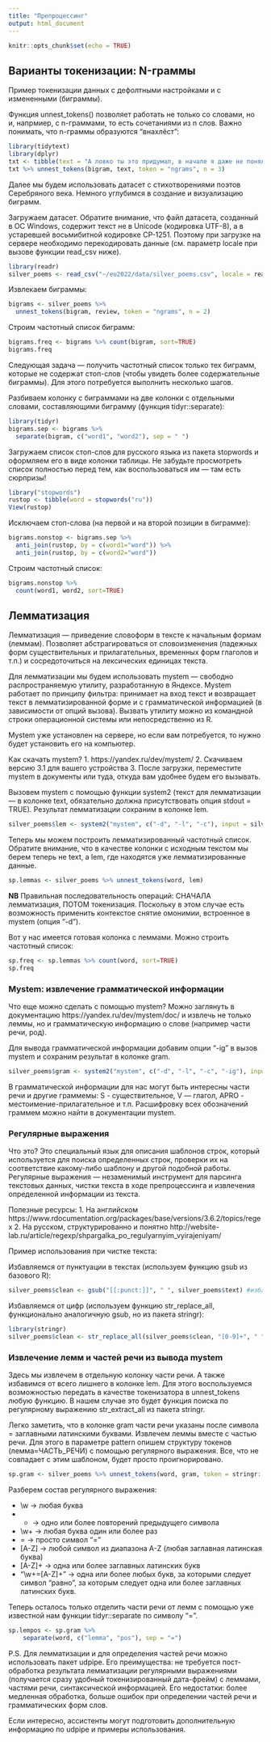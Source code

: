 ```yaml
---
title: "Препроцессинг"
output: html_document
---
```


```r
knitr::opts_chunk$set(echo = TRUE)
```


## Варианты токенизации: N-граммы

Пример токенизации данных с дефолтными настройками и с измененными
(биграммы). 

Функция unnest_tokens() позволяет работать не только со словами, но и,
напрмиер, с n-граммами, то есть сочетаниями из n слов. Важно понимать,
что n-граммы образуются “внахлёст”:

```r
library(tidytext)
library(dplyr)
txt <- tibble(text = "А ловко ты это придумал, в начале я даже не понял, слушай молодец")
txt %>% unnest_tokens(bigram, text, token = "ngrams", n = 3)
```

Далее мы будем использовать датасет с стихотворениями поэтов
Серебряного века.  Немного углубимся в создание и визуализацию
биграмм.

Загружаем датасет. Обратите внимание, что файл датасета, созданный в
ОС Windows, содержит текст не в Unicode (кодировка UTF-8), а в
устаревшей восьмибитной кодировке CP-1251. Поэтому при загрузке на сервере
необходимо перекодировать данные (см. параметр locale при вызове
функции read_csv ниже).

```r
library(readr)
silver_poems <- read_csv("~/eu2022/data/silver_poems.csv", locale = readr::locale(encoding = "cp1251"))
```

Извлекаем биграммы:

```r
bigrams <- silver_poems %>% 
  unnest_tokens(bigram, review, token = "ngrams", n = 2)
```

Строим частотный список биграмм: 

```r
bigrams.freq <- bigrams %>% count(bigram, sort=TRUE)
bigrams.freq
```

Следующая задача — получить частотный список только тех биграмм,
которые не содержат стоп-слов (чтобы увидеть более содержательные
биграммы). Для этого потребуется выполнить несколько шагов. 

Разбиваем колонку с биграммами на две колонки с отдельными словами,
составляющими биграмму (функция tidyr::separate):

```r
library(tidyr)
bigrams.sep <- bigrams %>%
  separate(bigram, c("word1", "word2"), sep = " ") 
```

Загружаем список стоп-слов для русского языка из пакета stopwords и
оформляем его в виде колонки таблицы. Не забудьте просмотреть список
полностью перед тем, как воспользоваться им — там есть сюрпризы!

```r
library("stopwords")
rustop <- tibble(word = stopwords("ru"))
View(rustop)
```

Исключаем стоп-слова (на первой и на второй позиции в биграмме):

```r
bigrams.nonstop <- bigrams.sep %>% 
  anti_join(rustop, by = c(word1="word")) %>% 
  anti_join(rustop, by = c(word2="word"))
```

Строим частотный список:

```r
bigrams.nonstop %>% 
  count(word1, word2, sort=TRUE)
```

## Лемматизация

Лемматизация — приведение словоформ в тексте к начальным формам
(леммам). Позволяет абстрагироваться от словоизменения (падежных форм
существительных и прилагательных, временных форм глаголов и т.п.) и
сосредоточиться на лексических единицах текста.

Для лемматизации мы будем использовать mystem — свободно
распространяемую утилиту, разработанную в Яндексе. Mystem работает по
принципу фильтра: принимает на вход текст и возвращает текст в
лемматизированной форме и с грамматической информацией (в зависимости
от опций вызова). Вызвать утилиту можно из командной строки
операционной системы или непосредственно из R. 

Mystem уже установлен на сервере, но если вам потребуется, то нужно
будет установить его на компьютер.

Как скачать mystem?
1. https://yandex.ru/dev/mystem/
2. Скачиваем версию 3.1 для вашего устройства
3. После загрузки, переместите mystem в документы или туда, откуда вам удобнее будем его вызывать.

Вызовем mystem с помощью функции system2 (текст для лемматизации — в
колонке text, обязательно должна присутствовать опция stdout =
TRUE). Результат лемматизации сохраним в колонке lem.

```r
silver_poems$lem <- system2("mystem", c("-d", "-l", "-c"), input = silver_poems$text, stdout = TRUE)
```

Теперь мы можем построить лемматизированный частотный список. Обратите
внимание, что в качестве колонки с исходным текстом мы берем теперь не
text, а lem, где находятся уже лемматизированные данные.

```r
sp.lemmas <- silver_poems %>% unnest_tokens(word, lem)
```

**NB** Правильная последовательность операций: СНАЧАЛА лемматизация,
ПОТОМ токенизация. Поскольку в этом случае есть возможность применить
контекстое снятие омонимии, встроенное в mystem (опция "-d").

Вот у нас имеется готовая колонка с леммами. Можно строить частотный
список: 

```r
sp.freq <- sp.lemmas %>% count(word, sort=TRUE)
sp.freq
```

### Mystem: извлечение грамматической информации

Что еще можно сделать с помощью mystem?  Можно заглянуть в
документацию https://yandex.ru/dev/mystem/doc/ и извлечь не только
леммы, но и грамматическую информацию о слове (например части речи,
род). 

Для вывода грамматической информации добавим опции "-ig" в вызов
mystem и сохраним результат в колонке gram.

```r
silver_poems$gram <- system2("mystem", c("-d", "-l", "-c", "-ig"), input = silver_poems$text, stdout = TRUE)
```

В грамматической информации для нас могут быть интересны части речи и
другие граммемы: S - существительное, V — глагол, APRO -
местоимение-прилагательное и т.п. Расшифровку всех обозначений граммем
можно найти в документации mystem.

### Регулярные выражения

Что это? Это специальный язык для описания шаблонов строк, который
используется для поиска определенных строк, проверки их на
соответствие какому-либо шаблону и другой подобной работы. Регулярные
выражения — незаменимый инструмент для парсинга текстовых данных,
чистки текста в ходе препроцессинга и извлечения определенной
информации из текста.

Полезные ресурсы:
1. На английском https://www.rdocumentation.org/packages/base/versions/3.6.2/topics/regex
2. На русском, структурированно и понятно http://website-lab.ru/article/regexp/shpargalka_po_regulyarnyim_vyirajeniyam/

Пример использования при чистке текста:

Избавляемся от пунктуации в текстах (используем функцию gsub из
базового R):

```r
silver_poems$clean <- gsub("[[:punct:]]", " ", silver_poems$text) #избавляемся от пунктуации
```

Избавляемся от цифр (используем функцию str_replace_all, функционально
аналогичную gsub, но из пакета stringr):

```r
library(stringr)
silver_poems$clean <- str_replace_all(silver_poems$clean, "[0-9]+", " ")
```

### Извлечение лемм и частей речи из вывода mystem

Здесь мы извлечем в отдельную колонку части речи. А также избавимся от
всего лишнего в колонке lem. Для этого воспользуемся возможностью
передать в качестве токенизатора в unnest_tokens любую функцию. В
нашем случае это будет функция поиска по регулярному выражению
str_extract_all из пакета stringr.

Легко заметить, что в колонке gram части речи указаны после символа =
заглавными латинскими буквами. Извлечем леммы вместе с частью
речи. Для этого в параметре pattern опишем структуру токенов
(лемма=ЧАСТЬ_РЕЧИ) с помощью регулярного выражения. Все, что не
совпадает с этим шаблоном, будет просто проигнорировано.

```r
sp.gram <- silver_poems %>% unnest_tokens(word, gram, token = stringr::str_extract_all, pattern="\\w+=[A-Z]+")
```

Разберем состав регулярного выражения: 

* \\w → любая буква
* + → одно или более повторений предыдущего символа
* \\w+ → любая буква один или более раз
* = → просто символ “=”
* [A-Z] → любой символ из диапазона A-Z (любая заглавная латинская
  буква)
* [A-Z]+ → одна или более заглавных латинских букв
* "\\w+=[A-Z]+" → одна или более любых букв, за которыми следует
  символ “равно”, за которым следует одна или более заглавных
  латинских букв.
  
Теперь осталось только отделить части речи от лемм с помощью уже
известной нам функции tidyr::separate по символу "=".

```r
sp.lempos <- sp.gram %>%
    separate(word, c("lemma", "pos"), sep = "=") 
```

P.S. Для лемматизации и для определения частей речи можно использовать
пакет udpipe. Его преимущества: не требуется пост-обработка результата
лемматизации регулярными выражениями (получается сразу удобный
токенизированный дата-фрейм) с леммами, частями речи, синтаксической
информацией. Его недостатки: более медленная обработка, больше ошибок
при определении частей речи и грамматических форм слов.

Если интересно, ассистенты могут подготовить дополнительную информацию
по udpipe и примеры использования.


